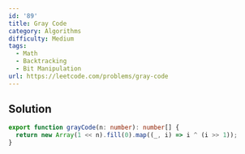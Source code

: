 ```yaml
---
id: '89'
title: Gray Code
category: Algorithms
difficulty: Medium
tags:
  - Math
  - Backtracking
  - Bit Manipulation
url: https://leetcode.com/problems/gray-code
---
```


## Solution

```typescript filename="solution.ts" copy
export function grayCode(n: number): number[] {
  return new Array(1 << n).fill(0).map((_, i) => i ^ (i >> 1));
}
```
